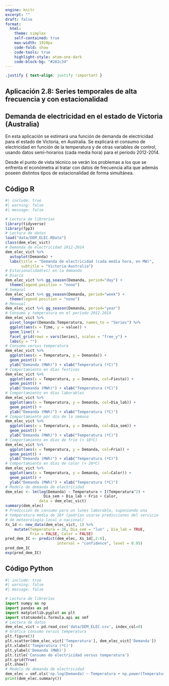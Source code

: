 ```yaml
---
engine: knitr
excerpt: ""
draft: false
format: 
  html:
    theme: simplex
    self-contained: true
    max-width: 1920px
    code-fold: show
    code-tools: true
    highlight-style: atom-one-dark
    code-block-bg: "#282c34"
---
```


```css
.justify { text-align: justify !important }
```

::: justify
# Aplicación 2.8: Series temporales de alta frecuencia y con estacionalidad  {.unnumbered}

## Demanda de electricidad en el estado de Victoria (Australia) {.unnumbered}

En esta aplicación se estimará una función de demanda de electricidad para el estado de Victoria, en Australia. Se explicará el consumo de electricidad en función de la temperatura y de otras variables de control, usando datos semi-horarios (cada media hora) para el período 2012-2014.

Desde el punto de vista técnico se verán los problemas a los que se enfrenta el económetra al tratar con datos de frecuencia alta que además poseen distintos tipos de estacionalidad de forma simultánea.
:::

## Código R {.unnumbered}

```r
#| include: true
#| warning: false
#| message: false

# Lectura de librerías
library(tidyverse)
library(fpp3)
# Lectura de datos
load("data/DEM_ELEC.RData")
class(dem_elec_vict)
# Demanda de electricidad 2012-2014
dem_elec_vict %>% 
  autoplot(Demanda) +
  labs(title = "Demanda de electricidad (cada media hora, en MW)", 
       subtitle = "Victoria-Australia")
# Estacionalidad(es) en la demanda
# Diaria
dem_elec_vict %>% gg_season(Demanda, period="day") + 
  theme(legend.position = "none")
# Semanal
dem_elec_vict %>% gg_season(Demanda, period="week") + 
  theme(legend.position = "none")
# Mensual
dem_elec_vict %>% gg_season(Demanda, period="year")
# Consumo y temperatura en el período 2012-2014
dem_elec_vict %>%
  pivot_longer(Demanda:Temperatura, names_to = "Series") %>%
  ggplot(aes(x = Time, y = value)) +
  geom_line() +
  facet_grid(rows = vars(Series), scales = "free_y") +
  labs(y = "")
# Consumo versus temperatura
dem_elec_vict %>%
  ggplot(aes(x = Temperatura, y = Demanda)) +
  geom_point() +
  ylab("Demanda (MWh)") + xlab("Temperatura (ºC)")
# Comportamiento en días festivos
dem_elec_vict %>%
  ggplot(aes(x = Temperatura, y = Demanda, col=Fiesta)) +
  geom_point() +
  ylab("Demanda (MWh)") + xlab("Temperatura (ºC)")
# Comportamiento en días laborables
dem_elec_vict %>%
  ggplot(aes(x = Temperatura, y = Demanda, col=Dia_lab)) +
  geom_point() +
  ylab("Demanda (MWh)") + xlab("Temperatura (ºC)")
# Comportamiento por día de la semana
dem_elec_vict %>%
  ggplot(aes(x = Temperatura, y = Demanda, col=Dia_sem)) +
  geom_point() +
  ylab("Demanda (MWh)") + xlab("Temperatura (ºC)")
# Comportamiento en días de frío (< 18ºC)
dem_elec_vict %>%
  ggplot(aes(x = Temperatura, y = Demanda, col=Frio)) +
  geom_point() +
  ylab("Demanda (MWh)") + xlab("Temperatura (ºC)")
# Comportamiento en días de calor (> 28ºC)
dem_elec_vict %>%
  ggplot(aes(x = Temperatura, y = Demanda, col=Calor)) +
  geom_point() +
  ylab("Demanda (MWh)") + xlab("Temperatura (ºC)")
# Modelo de demanda de electricidad
dem_elec <- lm(log(Demanda) ~ Temperatura + I(Temperatura^2) + 
                 Dia_sem + Dia_lab + Frio + Calor, 
               data = dem_elec_vict)
summary(dem_elec)
# Predicción de consumo para un lunes laborable, suponiendo una 
# temperatura media de 26ª (podrían usarse predicciones del servicio 
# de meteorología local o nacional)
Xs_1d <- new_data(dem_elec_vict, 1) %>%
    mutate(Temperatura = 26, Dia_sem = "lun" , Dia_lab = TRUE, 
           Frio = FALSE, Calor = FALSE)
pred_dem_IC <- predict(dem_elec, Xs_1d[,2:6], 
                       interval = "confidence", level = 0.95)
pred_dem_IC
exp(pred_dem_IC)
```

## Código Python {.unnumbered}

```python
#| include: true
#| warning: false
#| message: false

# Lectura de librerías
import numpy as np
import pandas as pd
import matplotlib.pyplot as plt
import statsmodels.formula.api as smf
# Lectura de datos
dem_elec_vict = pd.read_csv('data/DEM_ELEC.csv', index_col=0)
# Gráfica consumo versus temperatura
plt.figure(3)
plt.scatter(dem_elec_vict['Temperatura'], dem_elec_vict['Demanda'])
plt.xlabel('Temperatura (ºC)')
plt.ylabel('Demanda (MWh)')
plt.title('Consumo de electricidad versus temperatura')
plt.grid(True)
plt.show()
# Modelo de demanda de electricidad
dem_elec = smf.ols('np.log(Demanda) ~ Temperatura + np.power(Temperatura,2) + Dia_sem + Dia_lab + Frio + Calor', data=dem_elec_vict).fit()
print(dem_elec.summary())
```
